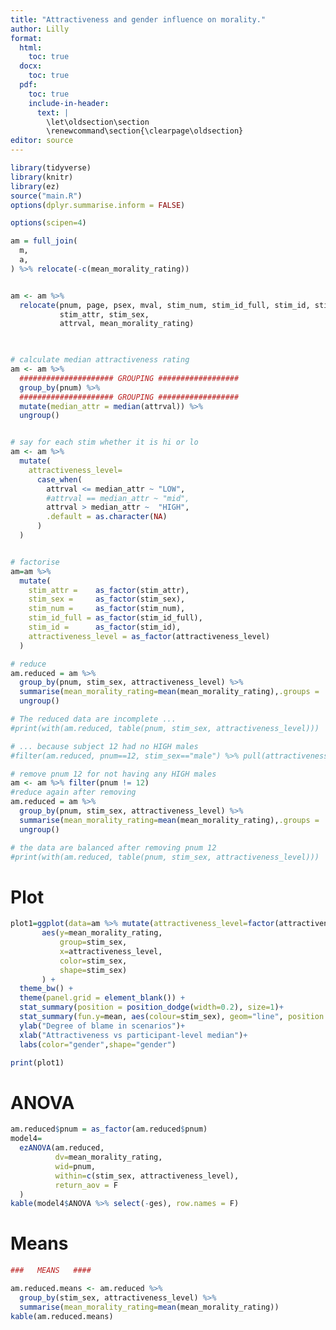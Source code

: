 ```yaml
---
title: "Attractiveness and gender influence on morality."
author: Lilly
format:
  html: 
    toc: true
  docx: 
    toc: true
  pdf: 
    toc: true
    include-in-header: 
      text: |
        \let\oldsection\section
        \renewcommand\section{\clearpage\oldsection}
editor: source
---
```


```r
library(tidyverse)
library(knitr)
library(ez)
source("main.R")
options(dplyr.summarise.inform = FALSE)
```


```r
options(scipen=4)

am = full_join(
  m,
  a,
) %>% relocate(-c(mean_morality_rating))


am <- am %>% 
  relocate(pnum, page, psex, mval, stim_num, stim_id_full, stim_id, stim_factor,
           stim_attr, stim_sex,
           attrval, mean_morality_rating) 
 


# calculate median attractiveness rating 
am <- am %>% 
  ##################### GROUPING ##################
  group_by(pnum) %>% 
  ##################### GROUPING ##################
  mutate(median_attr = median(attrval)) %>% 
  ungroup()


# say for each stim whether it is hi or lo 
am <- am %>% 
  mutate(
    attractiveness_level=
      case_when(
        attrval <= median_attr ~ "LOW",
        #attrval == median_attr ~ "mid",
        attrval > median_attr ~  "HIGH",
        .default = as.character(NA)
      )
  ) 


# factorise
am=am %>% 
  mutate(
    stim_attr =    as_factor(stim_attr),
    stim_sex =     as_factor(stim_sex),
    stim_num =     as_factor(stim_num),
    stim_id_full = as_factor(stim_id_full),
    stim_id =      as_factor(stim_id),
    attractiveness_level = as_factor(attractiveness_level)
  )

# reduce
am.reduced = am %>% 
  group_by(pnum, stim_sex, attractiveness_level) %>% 
  summarise(mean_morality_rating=mean(mean_morality_rating),.groups = 'keep') %>% 
  ungroup() 

# The reduced data are incomplete ...
#print(with(am.reduced, table(pnum, stim_sex, attractiveness_level))) 

# ... because subject 12 had no HIGH males
#filter(am.reduced, pnum==12, stim_sex=="male") %>% pull(attractiveness_level) %>% unique()

# remove pnum 12 for not having any HIGH males
am <- am %>% filter(pnum != 12)
#reduce again after removing
am.reduced = am %>% 
  group_by(pnum, stim_sex, attractiveness_level) %>% 
  summarise(mean_morality_rating=mean(mean_morality_rating),.groups = 'keep') %>% 
  ungroup() 

# the data are balanced after removing pnum 12
#print(with(am.reduced, table(pnum, stim_sex, attractiveness_level))) 

```

# Plot

```r
plot1=ggplot(data=am %>% mutate(attractiveness_level=factor(attractiveness_level, levels=c("LOW", "HIGH"))),
       aes(y=mean_morality_rating, 
           group=stim_sex,
           x=attractiveness_level,
           color=stim_sex,
           shape=stim_sex)
       ) +
  theme_bw() +
  theme(panel.grid = element_blank()) +
  stat_summary(position = position_dodge(width=0.2), size=1)+
  stat_summary(fun.y=mean, aes(colour=stim_sex), geom="line", position = position_dodge(width=0.2))+
  ylab("Degree of blame in scenarios")+
  xlab("Attractiveness vs participant-level median")+
  labs(color="gender",shape="gender")

print(plot1)
```

# ANOVA

```r
am.reduced$pnum = as_factor(am.reduced$pnum)
model4=
  ezANOVA(am.reduced, 
          dv=mean_morality_rating,
          wid=pnum,
          within=c(stim_sex, attractiveness_level),
          return_aov = F
  )
kable(model4$ANOVA %>% select(-ges), row.names = F)
```

# Means

```r
###   MEANS   ####

am.reduced.means <- am.reduced %>% 
  group_by(stim_sex, attractiveness_level) %>% 
  summarise(mean_morality_rating=mean(mean_morality_rating))
kable(am.reduced.means)
```
